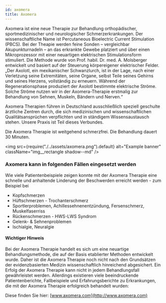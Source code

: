 ---
id: axomera
title: Axomera
---

Axomera ist eine neue Therapie zur Behandlung orthopädischer, sportmedizinischer und neurologischer Schmerzerkrankungen. Der wissenschaftliche Name ist Percutaneous Bioelectric Current Stimulation (PBCS). Bei der Theapie werden feine Sonden – vergleichbar Akupunkturnadeln – an das erkrankte Gewebe platziert und über einen Mikroprozessor mit einer neuartigen elektrischen Stimulationsform stimuliert. Die Methode wurde von Prof. habil. Dr. med. A. Molsberger entwickelt und basiert auf der Steuerung körpereigener elektrischer Felder. „Der Axolotl, ein mexikanischer Schwanzlurch, ist in der Lage, nach einer Verletzung seine Extremitäten, seine Organe, selbst Teile seines Gehirns und seines Herzens, vollständig zu erneuern. Während der Regenerationsphase produziert der Axolotl bestimmte elektrische Ströme. Solche Ströme nutzen wir in der Axomera-Therapie erstmalig zur Behandlung von Sehnen, Muskeln, Bändern und Nerven.“

Axomera Therapien führen in Deutschland ausschließlich speziell geschulte ärztliche Zentren durch, die sich medizinischen und wissenschaftlichen Qualitätsansprüchen verpflichten und in ständigem Wissensaustausch stehen. Unsere Praxis ist Teil dieses Verbundes.

Die Axomera Therapie ist weitgehend schmerzfrei. Die Behandlung dauert 30 Minuten.

<img
  src={require("./../assets/axomera.png").default}
  alt="Example banner"
  className="img__rectangle shadow--md"
/>

### Axomera kann in folgenden Fällen eingesetzt werden

Wie viele Patientenbeispiele zeigen konnte mit der Axomera Therapie eine schnelle und anhaltende Linderung der Beschwerden erreicht werden - zum Beispiel bei

- Kopfschmerzen
- Hüftschmerzen - Trochanterschmerz
- Sportlerproblemen, Achillessehnenentzündung, Fersenschmerz, Muskelfaserriss
- Rückenschmerzen - HWS-LWS Syndrom
- Gelenk- & Sehnenproblemen
- Ischialgie, Neuralgie

#### Wichtiger Hinweis

Bei der Axomera Therapie handelt es sich um eine neuartige Behandlungsmethode, die auf der Basis etablierter Methoden entwickelt wurde. Daher ist die Axomera Therapie noch nicht nach den Grundsätzen der evidenzbasierten Medizin wissenschaftlich hinreichend abgesichert. Ein Erfolg der Axomera Therapie kann nicht in jedem Behandlungsfall gewährleistet werden. Allerdings existieren viele beeindruckende Patientenberichte, Fallbeispiele und Erfahrungsberichte zu Erkrankungen, die mit der Axomera Therapie erfolgreich behandelt wurden:

Diese finden Sie hier: [www.axomera.com](http://www.axomera.com)
